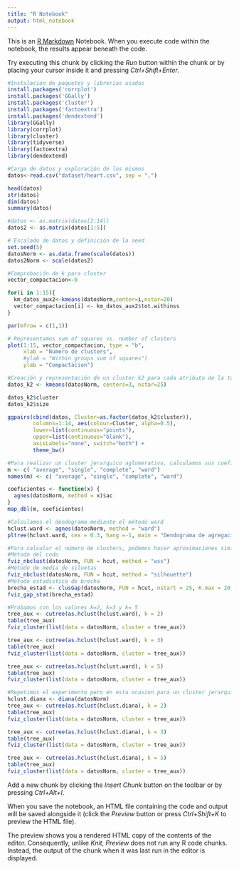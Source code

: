 ---
title: "R Notebook"
output: html_notebook
---

This is an [R Markdown](http://rmarkdown.rstudio.com) Notebook. When you execute code within the notebook, the results appear beneath the code. 

Try executing this chunk by clicking the *Run* button within the chunk or by placing your cursor inside it and pressing *Ctrl+Shift+Enter*. 

```{r}
#Instalacion de paquetes y librerias usadas
install.packages('corrplot')
install.packages('GGally')
install.packages('cluster')
install.packages('factoextra')
install.packages('dendextend')
library(GGally)
library(corrplot)
library(cluster)
library(tidyverse)  
library(factoextra) 
library(dendextend)
```


```{r}
#Carga de datos y exploración de los mismos
datos<-read.csv("dataset/heart.csv", sep = ",")

head(datos)
str(datos)
dim(datos) 
summary(datos)

#datos <- as.matrix(datos[2:14])
datos2 <- as.matrix(datos[1:5])
```


```{r}
# Escalado de datos y definición de la seed
set.seed(5)
datosNorm <- as.data.frame(scale(datos))
datos2Norm <- scale(datos2)

#Comprobación de k para cluster
vector_compactacion<-0

for(i in 1:15){
  km_datos_aux2<-kmeans(datosNorm,center=i,nstar=20)
  vector_compactacion[i] <- km_datos_aux2$tot.withinss
}

par(mfrow = c(1,1))

# Representamos sum of squares vs. number of clusters
plot(1:15, vector_compactacion, type = "b", 
     xlab = "Numero de clusters", 
     #ylab = "Within groups sum of squares")
     ylab = "Compactacion")


```

```{r}
#Creación y representación de un cluster k2 para cada atributo de la tabla
datos_k2 <- kmeans(datosNorm, centers=3, nstar=25)

datos_k2$cluster
datos_k2$size

ggpairs(cbind(datos, Cluster=as.factor(datos_k2$cluster)),
        columns=1:14, aes(colour=Cluster, alpha=0.5),
        lower=list(continuous="points"),
        upper=list(continuous="blank"),
        axisLabels="none", switch="both") +
        theme_bw()
```
```{r}
#Para realizar un cluster jerarquico aglomerativo, calculamos sus coeficientes para encontrar el método más eficaz
m <- c( "average", "single", "complete", "ward")
names(m) <- c( "average", "single", "complete", "ward")

coeficientes <- function(x) {
  agnes(datosNorm, method = x)$ac
}
map_dbl(m, coeficientes)

```


```{r}
#Calculamos el dendograma mediante el método ward
hclust.ward <- agnes(datosNorm, method = "ward")
pltree(hclust.ward, cex = 0.3, hang =-1, main = "Dendograma de agregación (metodo Ward)")
```

```{r}
#Para calcular el número de clusters, podemos hacer aproximaciones similares a las realizadas en los cluster k-means
#Método del codo
fviz_nbclust(datosNorm, FUN = hcut, method = "wss")
#Método de media de siluetas
fviz_nbclust(datosNorm, FUN = hcut, method = "silhouette")
#Método estadistica de brecha
brecha_estad <- clusGap(datosNorm, FUN = hcut, nstart = 25, K.max = 20, B = 50)
fviz_gap_stat(brecha_estad)
```


```{r}
#Probamos con los valores k=2, k=3 y k= 5
tree_aux <- cutree(as.hclust(hclust.ward), k = 2)
table(tree_aux)
fviz_cluster(list(data = datosNorm, cluster = tree_aux))

tree_aux <- cutree(as.hclust(hclust.ward), k = 3)
table(tree_aux)
fviz_cluster(list(data = datosNorm, cluster = tree_aux))

tree_aux <- cutree(as.hclust(hclust.ward), k = 5)
table(tree_aux)
fviz_cluster(list(data = datosNorm, cluster = tree_aux))

```
```{r}
#Repetimos el experimento pero en esta ocasion para un cluster jerarquico de division
hclust.diana <- diana(datosNorm)
tree_aux <- cutree(as.hclust(hclust.diana), k = 2)
table(tree_aux)
fviz_cluster(list(data = datosNorm, cluster = tree_aux))

tree_aux <- cutree(as.hclust(hclust.diana), k = 3)
table(tree_aux)
fviz_cluster(list(data = datosNorm, cluster = tree_aux))

tree_aux <- cutree(as.hclust(hclust.diana), k = 5)
table(tree_aux)
fviz_cluster(list(data = datosNorm, cluster = tree_aux))
```


Add a new chunk by clicking the *Insert Chunk* button on the toolbar or by pressing *Ctrl+Alt+I*.

When you save the notebook, an HTML file containing the code and output will be saved alongside it (click the *Preview* button or press *Ctrl+Shift+K* to preview the HTML file).

The preview shows you a rendered HTML copy of the contents of the editor. Consequently, unlike *Knit*, *Preview* does not run any R code chunks. Instead, the output of the chunk when it was last run in the editor is displayed.
